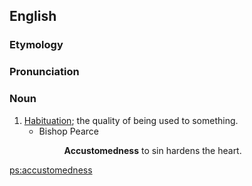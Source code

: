 ==English==

===Etymology===
{{suffix|en|accustomed|ness}}

===Pronunciation===
{{rfp|"aah-KUHS-tomd-niss"|lang=en}}

===Noun===
{{en-noun|-}}

# [[habituation|Habituation]]; the quality of being used to something.
#* Bishop Pearce
#*: '''Accustomedness''' to sin hardens the heart.

[[ps:accustomedness]]